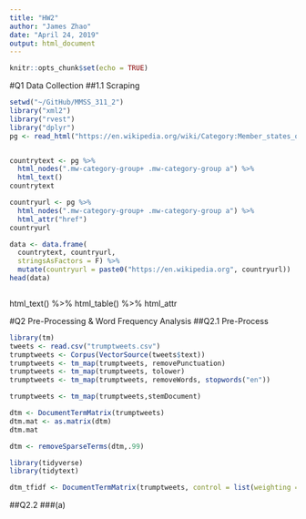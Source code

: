 ```yaml
---
title: "HW2"
author: "James Zhao"
date: "April 24, 2019"
output: html_document
---
```


```r
knitr::opts_chunk$set(echo = TRUE)
```

#Q1 Data Collection
##1.1 Scraping

```r
setwd("~/GitHub/MMSS_311_2")
library("xml2")
library("rvest")
library("dplyr")
pg <- read_html("https://en.wikipedia.org/wiki/Category:Member_states_of_the_Association_of_Southeast_Asian_Nations")


countrytext <- pg %>%
  html_nodes(".mw-category-group+ .mw-category-group a") %>%
  html_text()
countrytext

countryurl <- pg %>%
  html_nodes(".mw-category-group+ .mw-category-group a") %>%
  html_attr("href")
countryurl

data <- data.frame(
  countrytext, countryurl, 
  stringsAsFactors = F) %>%
  mutate(countryurl = paste0("https://en.wikipedia.org", countryurl))
head(data)



```

html_text() %>%
html_table() %>%
html_attr

#Q2 Pre-Processing & Word Frequency Analysis
##Q2.1 Pre-Process
```r
library(tm)
tweets <- read.csv("trumptweets.csv")
trumptweets <- Corpus(VectorSource(tweets$text))
trumptweets <- tm_map(trumptweets, removePunctuation)
trumptweets <- tm_map(trumptweets, tolower)
trumptweets <- tm_map(trumptweets, removeWords, stopwords("en"))

trumptweets <- tm_map(trumptweets,stemDocument)

dtm <- DocumentTermMatrix(trumptweets)
dtm.mat <- as.matrix(dtm)
dtm.mat

dtm <- removeSparseTerms(dtm,.99)

library(tidyverse)
library(tidytext)

dtm_tfidf <- DocumentTermMatrix(trumptweets, control = list(weighting = weightTfIdf))
```

##Q2.2
###(a)
```r

```

